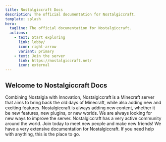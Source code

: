 ```yaml
---
title: Nostalgiccraft Docs
description: The official documentation for Nostalgiccraft.
template: splash
hero:
  tagline: The official documentation for Nostalgiccraft.
  actions:
    - text: Start exploring
      link: lobby/
      icon: right-arrow
      variant: primary
    - text: Join the server
      link: https://nostalgiccraft.net/
      icon: external
---
```


## Welcome to Nostalgiccraft Docs

<CardGrid>
	<Card title="Play with innovation" icon="pen">
        Combining Nostalgia with Innovation, Nostalgiccraft is a Minecraft server that aims to bring back the old days of Minecraft, while also adding new and exciting features.
	</Card>
	<Card title="Adding new content" icon="add-document">
        Nostalgiccraft is always adding new content, whether it be new features, new plugins, or new worlds. We are always looking for new ways to improve the server.
	</Card>
	<Card title="Join the community" icon="puzzle">
        Nostalgiccraft has a very active community around the world. Join today to meet new people and make new friends!
    </Card>
	<Card title="Read the docs" icon="open-book">
        We have a very extensive documentation for Nostalgiccraft. If you need help with anything, this is the place to go.
	</Card>
</CardGrid>
